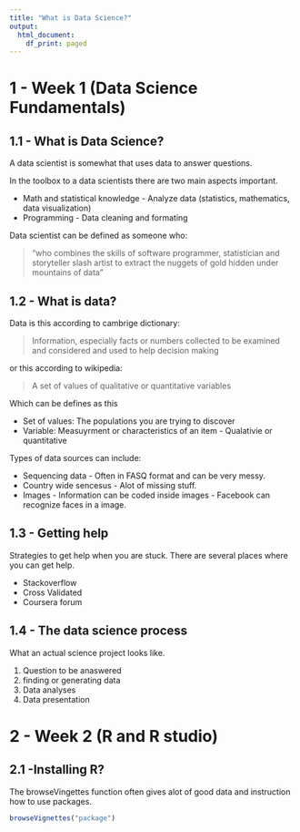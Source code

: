 ```yaml
---
title: "What is Data Science?"
output:
  html_document:
    df_print: paged
---
```

# 1 - Week 1 (Data Science Fundamentals)
## 1.1 - What is Data Science?
A data scientist is somewhat that uses data to answer questions.

In the toolbox to a data scientists there are two main aspects important.


* Math and statistical knowledge - Analyze data (statistics, mathematics, data visualization)
* Programming - Data cleaning and formating


Data scientist can be defined as someone who:


> “who combines the skills of software programmer, statistician and storyteller slash artist to extract the nuggets of gold hidden under mountains of data”


## 1.2 - What is data?
Data is this according to cambrige dictionary:

> Information, especially facts or numbers collected to be examined and considered and used to help decision making


or this according to wikipedia:

> A set of values of qualitative or quantitative variables

Which can be defines as this


* Set of values: The populations you are trying to discover
* Variable: Measuyrment or characteristics of an item - Qualativie or quantitative


Types of data sources can include:


* Sequencing data - Often in FASQ format and can be very messy.
* Country wide sencesus - Alot of missing stuff.
* Images - Information can be coded inside images - Facebook can recognize faces in a image.

## 1.3 - Getting help
Strategies to get help when you are stuck. There are several places where you can get help.


* Stackoverflow
* Cross Validated
* Coursera forum


## 1.4 - The data science process
What an actual science project looks like. 

1. Question to be anaswered
2. finding or generating data
3. Data analyses
4. Data presentation




# 2 - Week 2 (R and R studio)
## 2.1 -Installing R?
The browseVingettes function often gives alot of good data and instruction how to use packages.


```r
browseVignettes("package")
```


